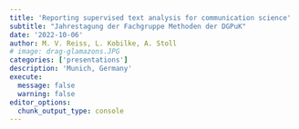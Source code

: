 ```yaml
---
title: 'Reporting supervised text analysis for communication science'
subtitle: "Jahrestagung der Fachgruppe Methoden der DGPuK"
date: '2022-10-06'
author: M. V. Reiss, L. Kobilke, A. Stoll
# image: drag-glamazons.JPG
categories: ['presentations']
description: 'Munich, Germany'
execute: 
  message: false
  warning: false
editor_options: 
  chunk_output_type: console
---
```




